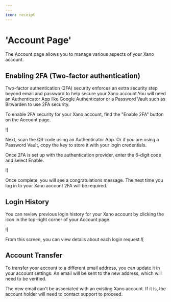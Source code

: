 ```yaml
---
---
icon: receipt
---
```


# 'Account Page'

The Account page allows you to manage various aspects of your Xano account.

## Enabling 2FA (Two-factor authentication)

Two-factor authentication (2FA) security enforces an extra security step beyond email and password to help secure your Xano account.You will need an Authenticator App like Google Authenticator or a Password Vault such as Bitwarden to use 2FA security.

To enable 2FA security for your Xano account, find the "Enable 2FA" button on the Account page.

![[](https://files.gitbook.com/v0/b/gitbook-x-prod.appspot.com/o/spaces%2F-M8Si5XvG2QHSLi9JcVY%2Fuploads%2FXKVC1V4mS5KWKNMTQXdL%2FCleanShot%202022-09-07%20at%2011.31.31.png?alt=media\&token=399e2f93-71ca-45d6-b2e7-41ee53395837)

Next, scan the QR code using an Authenticator App. Or if you are using a Password Vault, copy the key to store it with your login credentials.

Once 2FA is set up with the authentication provider, enter the 6-digit code and select Enable.

![[](https://files.gitbook.com/v0/b/gitbook-x-prod.appspot.com/o/spaces%2F-M8Si5XvG2QHSLi9JcVY%2Fuploads%2FepdR6CoKAs23RPeXcP20%2FCleanShot%202022-09-07%20at%2016.14.38.png?alt=media\&token=e10a9aad-5eb1-4224-be5a-ea2e0af22a2a)

Once complete, you will see a congratulations message. The next time you log in to your Xano account 2FA will be required.



## Login History <a href="#login-history" id="login-history"></a>

You can review previous login history for your Xano account by clicking the icon in the top-right corner of your Account page.

![[](https://files.gitbook.com/v0/b/gitbook-x-prod.appspot.com/o/spaces%2F-M8Si5XvG2QHSLi9JcVY%2Fuploads%2FUVbKKlAoaUppfSsRNm0E%2FCleanShot%202023-06-19%20at%2016.59.42.png?alt=media\&token=662b8e0d-4280-403d-ae87-3685af10f87a)

From this screen, you can view details about each login request.![[](https://files.gitbook.com/v0/b/gitbook-x-prod.appspot.com/o/spaces%2F-M8Si5XvG2QHSLi9JcVY%2Fuploads%2FEqxR1sJLJGriH5y6CjST%2FCleanShot%202023-06-19%20at%2017.00.55.png?alt=media\&token=81abc6cc-ef38-4998-864b-b916f3791a03)

## Account Transfer

To transfer your account to a different email address, you can update it in your account settings. An email will be sent to the new address, which will need to be verified.

<Warning>

The new email can't be associated with an existing Xano account. If it is, the account holder will need to contact support to proceed.

</Warning>
